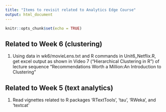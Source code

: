 ```yaml
---
title: "Items to revisit related to Analytics Edge Course"
output: html_document
---
```


```r
knitr::opts_chunk$set(echo = TRUE)
```
## Related to Week 6 (clustering)
1. Using data in wk6/movieLens.txt and R commands in Unit6_Netflix.R, get excel output
as shown in Video 7 ("Hierarchical Clustering in R") of lecture sequence "Recommendations Worth a Million:An Introduction to Clustering"

## Related to Week 5 (text analytics) 
1. Read vignettes related to R packages 'RTextTools', 'tau',
'RWeka', and 'textcat'

